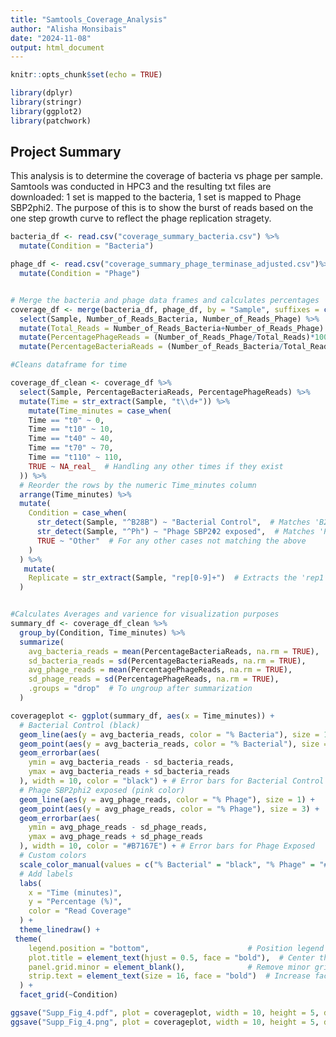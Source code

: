 ```yaml
---
title: "Samtools_Coverage_Analysis"
author: "Alisha Monsibais"
date: "2024-11-08"
output: html_document
---
```


```r
knitr::opts_chunk$set(echo = TRUE)
```


```r
library(dplyr)
library(stringr)
library(ggplot2)
library(patchwork)
```


## Project Summary
This analysis is to determine the coverage of bacteria vs phage per sample. Samtools was conducted in HPC3 and the resulting txt files are downloaded: 1 set is mapped to the bacteria, 1 set is mapped to Phage SBP2phi2. The purpose of this is to show the burst of reads based on the one step growth curve to reflect the phage replication stragety.

```r
bacteria_df <- read.csv("coverage_summary_bacteria.csv") %>%
  mutate(Condition = "Bacteria")

phage_df <- read.csv("coverage_summary_phage_terminase_adjusted.csv")%>%
  mutate(Condition = "Phage")


# Merge the bacteria and phage data frames and calculates percentages
coverage_df <- merge(bacteria_df, phage_df, by = "Sample", suffixes = c("_Bacteria", "_Phage")) %>%
  select(Sample, Number_of_Reads_Bacteria, Number_of_Reads_Phage) %>%
  mutate(Total_Reads = Number_of_Reads_Bacteria+Number_of_Reads_Phage) %>%
  mutate(PercentagePhageReads = (Number_of_Reads_Phage/Total_Reads)*100) %>%
  mutate(PercentageBacteriaReads = (Number_of_Reads_Bacteria/Total_Reads)*100) 

#Cleans dataframe for time

coverage_df_clean <- coverage_df %>%
  select(Sample, PercentageBacteriaReads, PercentagePhageReads) %>%
  mutate(Time = str_extract(Sample, "t\\d+")) %>%
    mutate(Time_minutes = case_when(
    Time == "t0" ~ 0,
    Time == "t10" ~ 10,
    Time == "t40" ~ 40,
    Time == "t70" ~ 70,
    Time == "t110" ~ 110,
    TRUE ~ NA_real_  # Handling any other times if they exist
  )) %>%
  # Reorder the rows by the numeric Time_minutes column
  arrange(Time_minutes) %>%
  mutate(
    Condition = case_when(
      str_detect(Sample, "^B28B") ~ "Bacterial Control",  # Matches 'B28B' at the start of Sample
      str_detect(Sample, "^Ph") ~ "Phage SBP2Φ2 exposed",  # Matches 'Ph' at the start of Sample
      TRUE ~ "Other"  # For any other cases not matching the above
    )
  ) %>%
   mutate(
    Replicate = str_extract(Sample, "rep[0-9]+")  # Extracts the 'rep1', 'rep2', etc. from the Sample name
  )


#Calculates Averages and varience for visualization purposes
summary_df <- coverage_df_clean %>%
  group_by(Condition, Time_minutes) %>%
  summarize(
    avg_bacteria_reads = mean(PercentageBacteriaReads, na.rm = TRUE),
    sd_bacteria_reads = sd(PercentageBacteriaReads, na.rm = TRUE),
    avg_phage_reads = mean(PercentagePhageReads, na.rm = TRUE),
    sd_phage_reads = sd(PercentagePhageReads, na.rm = TRUE),
    .groups = "drop"  # To ungroup after summarization
  )

```


```r


coverageplot <- ggplot(summary_df, aes(x = Time_minutes)) + 
  # Bacterial Control (black)
  geom_line(aes(y = avg_bacteria_reads, color = "% Bacteria"), size = 1) +
  geom_point(aes(y = avg_bacteria_reads, color = "% Bacterial"), size = 3) +
  geom_errorbar(aes(
    ymin = avg_bacteria_reads - sd_bacteria_reads, 
    ymax = avg_bacteria_reads + sd_bacteria_reads
  ), width = 10, color = "black") + # Error bars for Bacterial Control
  # Phage SBP2phi2 exposed (pink color)
  geom_line(aes(y = avg_phage_reads, color = "% Phage"), size = 1) +
  geom_point(aes(y = avg_phage_reads, color = "% Phage"), size = 3) +
  geom_errorbar(aes(
    ymin = avg_phage_reads - sd_phage_reads, 
    ymax = avg_phage_reads + sd_phage_reads
  ), width = 10, color = "#B7167E") + # Error bars for Phage Exposed
  # Custom colors
  scale_color_manual(values = c("% Bacterial" = "black", "% Phage" = "#B7167E")) +
  # Add labels
  labs(
    x = "Time (minutes)",
    y = "Percentage (%)",
    color = "Read Coverage"
  ) +
  theme_linedraw() +
 theme(
    legend.position = "bottom",                      # Position legend at the bottom
    plot.title = element_text(hjust = 0.5, face = "bold"),  # Center the title
    panel.grid.minor = element_blank(),              # Remove minor grid lines
    strip.text = element_text(size = 16, face = "bold")  # Increase facet title font size
  ) +
  facet_grid(~Condition)

ggsave("Supp_Fig_4.pdf", plot = coverageplot, width = 10, height = 5, dpi = 300)
ggsave("Supp_Fig_4.png", plot = coverageplot, width = 10, height = 5, dpi = 300)


```

